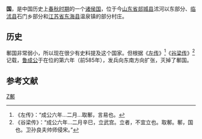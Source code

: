 {{周代诸侯国
|国名=鄟
|国君姓氏=
|爵位=
|国都=
|分封者=
|始祖=
|建国年=
|灭亡年=前585年
|灭亡原因=被[[鲁國|鲁國]]所滅
|史书记载=
}}
'''{{ruby-py|鄟|-{zh-cn:zhuān}-}}国'''，是中国历史上[[春秋时期|春秋时期]]的一个[[诸侯国|诸侯国]]，位于今[[山东省|山东省]][[郯城县|郯城县]]沭河以东部分、[[临沭县|临沭县]]石门乡部分和[[江苏省|江苏省]][[东海县|东海县]]温泉镇的部分村庄。

==历史==
鄟国非常弱小，所以现在很少有史料提及这个国家。但根据《[[左传|左传]]》<ref>《左传》：“成公六年...二月...取鄟，言易也。</ref>《[[谷梁传|谷梁传]]》<ref>《谷梁传》：“成公六年...二月辛巳，立武宫。立者，不宜立也。取鄟。鄟，国也。卫孙良夫帅师侵宋。”</ref>记载，[[鲁成公|鲁成公]]于在位的第六年（前585年），发兵向东南方向扩张，灭掉了鄟国。
==参考文献==
{{reflist}}
{{周代諸侯列國}}
{{山东省先秦列国}}

[[Category:春秋时期的国家|Z鄟]]